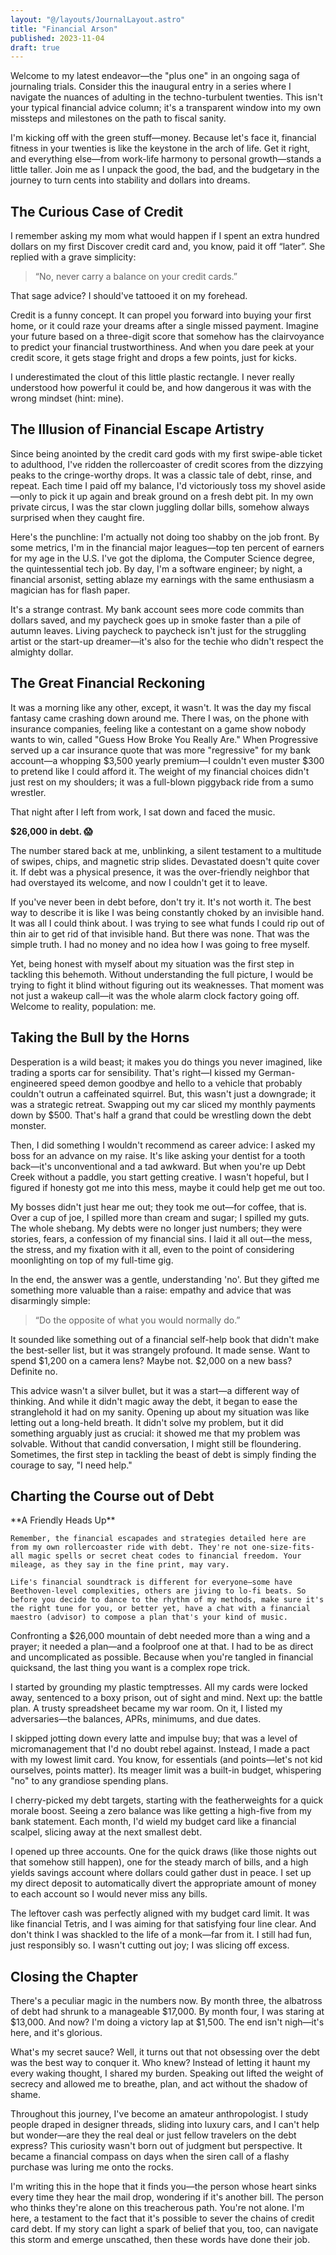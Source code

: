 ```yaml
---
layout: "@/layouts/JournalLayout.astro"
title: "Financial Arson"
published: 2023-11-04
draft: true
---
```



Welcome to my latest endeavor—the "plus one" in an ongoing saga of journaling trials. Consider this the inaugural entry in a series where I navigate the nuances of adulting in the techno-turbulent twenties. This isn't your typical financial advice column; it's a transparent window into my own missteps and milestones on the path to fiscal sanity.

I'm kicking off with the green stuff—money. Because let's face it, financial fitness in your twenties is like the keystone in the arch of life. Get it right, and everything else—from work-life harmony to personal growth—stands a little taller. Join me as I unpack the good, the bad, and the budgetary in the journey to turn cents into stability and dollars into dreams.

## The Curious Case of Credit

I remember asking my mom what would happen if I spent an extra hundred dollars on my first Discover credit card and, you know, paid it off “later”. She replied with a grave simplicity:

<blockquote>“No, never carry a balance on your credit cards.”</blockquote>

That sage advice? I should've tattooed it on my forehead.

Credit is a funny concept. It can propel you forward into buying your first home, or it could raze your dreams after a single missed payment. Imagine your future based on a three-digit score that somehow has the clairvoyance to predict your financial trustworthiness. And when you dare peek at your credit score, it gets stage fright and drops a few points, just for kicks.

I underestimated the clout of this little plastic rectangle. I never really understood how powerful it could be, and how dangerous it was with the wrong mindset (hint: mine).

<Picture
  src={creditcard}
  alt="This isn't just a credit card; it's a plastic Pandora's Box. Swipe with caution."
/>

## The Illusion of Financial Escape Artistry

Since being anointed by the credit card gods with my first swipe-able ticket to adulthood, I've ridden the rollercoaster of credit scores from the dizzying peaks to the cringe-worthy drops. It was a classic tale of debt, rinse, and repeat. Each time I paid off my balance, I'd victoriously toss my shovel aside—only to pick it up again and break ground on a fresh debt pit. In my own private circus, I was the star clown juggling dollar bills, somehow always surprised when they caught fire.

Here's the punchline: I'm actually not doing too shabby on the job front. By some metrics, I'm in the financial major leagues—top ten percent of earners for my age in the U.S. I've got the diploma, the Computer Science degree, the quintessential tech job. By day, I'm a software engineer; by night, a financial arsonist, setting ablaze my earnings with the same enthusiasm a magician has for flash paper.

<Picture
  src={shovel}
  alt="The official tool of choice for digging financial freedom tunnels. Or debt graves. User discretion advised."
/>

It's a strange contrast. My bank account sees more code commits than dollars saved, and my paycheck goes up in smoke faster than a pile of autumn leaves. Living paycheck to paycheck isn't just for the struggling artist or the start-up dreamer—it's also for the techie who didn't respect the almighty dollar.

## The Great Financial Reckoning

It was a morning like any other, except, it wasn't. It was the day my fiscal fantasy came crashing down around me. There I was, on the phone with insurance companies, feeling like a contestant on a game show nobody wants to win, called "Guess How Broke You Really Are." When Progressive served up a car insurance quote that was more "regressive" for my bank account—a whopping $3,500 yearly premium—I couldn't even muster $300 to pretend like I could afford it. The weight of my financial choices didn't just rest on my shoulders; it was a full-blown piggyback ride from a sumo wrestler.

That night after I left from work, I sat down and faced the music.

**$26,000 in debt. 😱**

The number stared back at me, unblinking, a silent testament to a multitude of swipes, chips, and magnetic strip slides. Devastated doesn't quite cover it. If debt was a physical presence, it was the over-friendly neighbor that had overstayed its welcome, and now I couldn't get it to leave.

If you've never been in debt before, don't try it. It's not worth it. The best way to describe it is like I was being constantly choked by an invisible hand. It was all I could think about. I was trying to see what funds I could rip out of thin air to get rid of that invisible hand. But there was none. That was the simple truth. I had no money and no idea how I was going to free myself.

Yet, being honest with myself about my situation was the first step in tackling this behemoth. Without understanding the full picture, I would be trying to fight it blind without figuring out its weaknesses. That moment was not just a wakeup call—it was the whole alarm clock factory going off. Welcome to reality, population: me.

## Taking the Bull by the Horns

Desperation is a wild beast; it makes you do things you never imagined, like trading a sports car for sensibility. That's right—I kissed my German-engineered speed demon goodbye and hello to a vehicle that probably couldn't outrun a caffeinated squirrel. But, this wasn't just a downgrade; it was a strategic retreat. Swapping out my car sliced my monthly payments down by $500. That's half a grand that could be wrestling down the debt monster.

<Picture
  src={squirrel}
  alt="Squirrel with a caffeine buzz: still faster than my new budget-friendly ride."
/>

Then, I did something I wouldn't recommend as career advice: I asked my boss for an advance on my raise. It's like asking your dentist for a tooth back—it's unconventional and a tad awkward. But when you're up Debt Creek without a paddle, you start getting creative. I wasn't hopeful, but I figured if honesty got me into this mess, maybe it could help get me out too.

My bosses didn't just hear me out; they took me out—for coffee, that is. Over a cup of joe, I spilled more than cream and sugar; I spilled my guts. The whole shebang. My debts were no longer just numbers; they were stories, fears, a confession of my financial sins. I laid it all out—the mess, the stress, and my fixation with it all, even to the point of considering moonlighting on top of my full-time gig.

In the end, the answer was a gentle, understanding 'no'. But they gifted me something more valuable than a raise: empathy and advice that was disarmingly simple:

<blockquote>“Do the opposite of what you would normally do.”</blockquote>

It sounded like something out of a financial self-help book that didn't make the best-seller list, but it was strangely profound. It made sense. Want to spend $1,200 on a camera lens? Maybe not. $2,000 on a new bass? Definite no.

This advice wasn't a silver bullet, but it was a start—a different way of thinking. And while it didn't magic away the debt, it began to ease the stranglehold it had on my sanity. Opening up about my situation was like letting out a long-held breath. It didn't solve my problem, but it did something arguably just as crucial: it showed me that my problem was solvable. Without that candid conversation, I might still be floundering. Sometimes, the first step in tackling the beast of debt is simply finding the courage to say, "I need help."

## Charting the Course out of Debt

<Note>
    **A Friendly Heads Up**

    Remember, the financial escapades and strategies detailed here are from my own rollercoaster ride with debt. They're not one-size-fits-all magic spells or secret cheat codes to financial freedom. Your mileage, as they say in the fine print, may vary.

    Life's financial soundtrack is different for everyone—some have Beethoven-level complexities, others are jiving to lo-fi beats. So before you decide to dance to the rhythm of my methods, make sure it's the right tune for you, or better yet, have a chat with a financial maestro (advisor) to compose a plan that's your kind of music.

</Note>

<Picture
  src={map}
  alt="X marks the spot where my savings should be. Spoiler: It's not a tropical island."
/>

Confronting a $26,000 mountain of debt needed more than a wing and a prayer; it needed a plan—and a foolproof one at that. I had to be as direct and uncomplicated as possible. Because when you're tangled in financial quicksand, the last thing you want is a complex rope trick.

I started by grounding my plastic temptresses. All my cards were locked away, sentenced to a boxy prison, out of sight and mind. Next up: the battle plan. A trusty spreadsheet became my war room. On it, I listed my adversaries—the balances, APRs, minimums, and due dates.

I skipped jotting down every latte and impulse buy; that was a level of micromanagement that I'd no doubt rebel against. Instead, I made a pact with my lowest limit card. You know, for essentials (and points—let's not kid ourselves, points matter). Its meager limit was a built-in budget, whispering "no" to any grandiose spending plans.

I cherry-picked my debt targets, starting with the featherweights for a quick morale boost. Seeing a zero balance was like getting a high-five from my bank statement. Each month, I'd wield my budget card like a financial scalpel, slicing away at the next smallest debt.

I opened up three accounts. One for the quick draws (like those nights out that somehow still happen), one for the steady march of bills, and a high yields savings account where dollars could gather dust in peace. I set up my direct deposit to automatically divert the appropriate amount of money to each account so I would never miss any bills.

The leftover cash was perfectly aligned with my budget card limit. It was like financial Tetris, and I was aiming for that satisfying four line clear. And don't think I was shackled to the life of a monk—far from it. I still had fun, just responsibly so. I wasn't cutting out joy; I was slicing off excess.

## Closing the Chapter

There's a peculiar magic in the numbers now. By month three, the albatross of debt had shrunk to a manageable $17,000. By month four, I was staring at $13,000. And now? I'm doing a victory lap at $1,500. The end isn't nigh—it's here, and it's glorious.

What's my secret sauce? Well, it turns out that not obsessing over the debt was the best way to conquer it. Who knew? Instead of letting it haunt my every waking thought, I shared my burden. Speaking out lifted the weight of secrecy and allowed me to breathe, plan, and act without the shadow of shame.

<Picture
  src={secretsauce}
  alt="Debt-be-gone: The secret ingredient to financial freedom. Side effects may include sudden bouts of frugality and allergic reactions to impulse buys."
/>

Throughout this journey, I've become an amateur anthropologist. I study people draped in designer threads, sliding into luxury cars, and I can't help but wonder—are they the real deal or just fellow travelers on the debt express? This curiosity wasn't born out of judgment but perspective. It became a financial compass on days when the siren call of a flashy purchase was luring me onto the rocks.

I'm writing this in the hope that it finds you—the person whose heart sinks every time they hear the mail drop, wondering if it's another bill. The person who thinks they're alone on this treacherous path. You're not alone. I'm here, a testament to the fact that it's possible to sever the chains of credit card debt. If my story can light a spark of belief that you, too, can navigate this storm and emerge unscathed, then these words have done their job.

